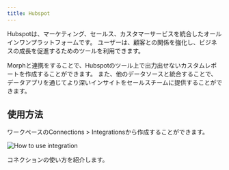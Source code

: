 ```yaml
---
title: Hubspot
---
```


Hubspotは、マーケティング、セールス、カスタマーサービスを統合したオールインワンプラットフォームです。
ユーザーは、顧客との関係を強化し、ビジネスの成長を促進するためのツールを利用できます。

Morphと連携をすることで、Hubspotのツール上で出力出せないカスタムレポートを作成することができます。
また、他のデータソースと統合することで、データアプリを通じてより深いインサイトをセールスチームに提供することができます。

## 使用方法

ワークペースのConnections > Integrationsから作成することができます。

<img
    src="/assets/images/integrations/integrations-how-to-use.png"
    alt="How to use integration"
/>

<CardGroup cols={1}>
    <Card title="コネクター: DB / DWH / SaaS" href="/docs/ja/data-sources/connectors">
        コネクションの使い方を紹介します。
    </Card>
</CardGroup>
